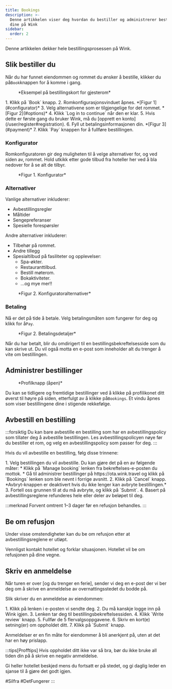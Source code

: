 ```yaml
---
title: Bookings
description: >-
  Denne artikkelen viser deg hvordan du bestiller og administrerer bestillingene
  dine på Wink
sidebar:
  order: 2
---
```


Denne artikkelen dekker hele bestillingsprosessen på Wink.

## Slik bestiller du

Når du har funnet eiendommen og rommet du ønsker å bestille, klikker du på`Book`knappen for å komme i gang.

<figure>
  <CloudinaryImage width="350" height="819" resize="scale" quality="best" alt="Bestillbart gjesteromskort" src="academy/guest-room-card" errorImage="noimage_opaque_nyrtl0.png" />

  <figcaption>*Eksempel på bestillingskort for gjesterom*</figcaption>
</figure>


<Steps>
  1. Klikk på `Book` knapp.
  2. Romkonfigurasjonsvinduet åpnes. *[Figur 1](#configurator)*
  3. Velg alternativene som er tilgjengelige for det rommet. *[Figur 2](#options)*
  4. Klikk `Log in to continue` når den er klar.
  5. Hvis dette er første gang du bruker Wink, må du [opprett en konto](/user/register#registration).
  6. Fyll ut betalingsinformasjonen din. *[Figur 3](#payment)*
  7. Klikk `Pay` knappen for å fullføre bestillingen.
</Steps>


### Konfigurator

Romkonfiguratoren gir deg muligheten til å velge alternativer for, og ved siden av, rommet.
Hold utkikk etter gode tilbud fra hoteller her ved å bla nedover for å se alt de tilbyr.

<figure>
  <CloudinaryImage width="700" height="1176" resize="scale" quality="best" alt="Romkonfigurator" src="academy/room-configurator-1" errorImage="noimage_opaque_nyrtl0.png" />

  <figcaption>*Figur 1. Konfigurator*</figcaption>
</figure>


### Alternativer

Vanlige alternativer inkluderer:

* Avbestillingsregler
* Måltider
* Sengepreferanser
* Spesielle forespørsler

Andre alternativer inkluderer:

* Tilbehør på rommet.
* Andre tillegg
* Spesialtilbud på fasiliteter og opplevelser:
  * Spa-økter.
  * Restauranttilbud.
  * Bestill møterom.
  * Bokaktiviteter.
  * ...og mye mer!!

<figure>
  <CloudinaryImage width="700" height="1176" resize="scale" quality="best" alt="Romkonfigurator" src="academy/room-configurator-2" errorImage="noimage_opaque_nyrtl0.png" />

  <figcaption>*Figur 2. Konfiguratoralternativer*</figcaption>
</figure>


### Betaling

Nå er det på tide å betale. Velg betalingsmåten som fungerer for deg og klikk for å`Pay`.

<figure>
  <CloudinaryImage width="700" height="1141" resize="scale" quality="best" alt="Betalingsdetaljer" src="academy/payment-modal" errorImage="noimage_opaque_nyrtl0.png" />

  <figcaption>*Figur 2. Betalingsdetaljer*</figcaption>
</figure>


Når du har betalt, blir du omdirigert til en bestillingsbekreftelsesside som du kan skrive ut.
Du vil også motta en e-post som inneholder alt du trenger å vite om bestillingen.

## Administrer bestillinger

<figure>
  <CloudinaryImage width="350" height="404" resize="scale" quality="best" alt="Kontoknapp når autentisering" src="academy/account-button-auth-open" errorImage="noimage_opaque_nyrtl0.png" />

  <figcaption>*Profilknapp (åpen)*</figcaption>
</figure>


Du kan se tidligere og fremtidige bestillinger ved å klikke på profilikonet ditt øverst til høyre på siden, etterfulgt av å klikke på`Bookings`.
Et vindu åpnes som viser bestillingene dine i stigende rekkefølge.

## Avbestill en bestilling

:::forsiktig
Du kan bare avbestille en bestilling som har en avbestillingspolicy som tillater deg å avbestille bestillingen. Les avbestillingspolicyen nøye før du bestiller et rom, og velg en avbestillingspolicy som passer for deg.
:::

Hvis du vil avbestille en bestilling, følg disse trinnene:

<Steps>
  1. Velg bestillingen du vil avbestille. Du kan gjøre det på en av følgende måter:
     * Klikk på `Manage booking` lenken fra bekreftelses-e-posten du mottok.
     * Gå til administrer bestillinger på https://ota.wink.travel og klikk på `Bookings` lenken som ble nevnt i forrige avsnitt.
  2. Klikk på `Cancel` knapp. *Avbryt-knappen er deaktivert hvis du ikke lenger kan avbryte bestillingen.*
  3. Fortell oss grunnen til at du må avbryte, og klikk på `Submit`.
  4. Basert på avbestillingsreglene refunderes hele eller deler av beløpet til deg.
</Steps>


:::merknad
Forvent omtrent 1–3 dager før en refusjon behandles.
:::

## Be om refusjon

Under visse omstendigheter kan du be om refusjon etter at avbestillingsreglene er utløpt.

Vennligst kontakt hotellet og forklar situasjonen. Hotellet vil be om refusjonen på dine vegne.

## Skriv en anmeldelse

Når turen er over \[og du trenger en ferie], sender vi deg en e-post der vi ber deg om å skrive en anmeldelse av overnattingsstedet du bodde på.

Slik skriver du en anmeldelse av eiendommen:

<Steps>
  1. Klikk på lenken i e-posten vi sendte deg.
  2. Du må kanskje logge inn på Wink igjen.
  3. Lenken tar deg til bestillingsbekreftelsessiden.
  4. Klikk `Write review` knapp.
  5. Fullfør de 5 flervalgsoppgavene.
  6. Skriv en kort(e) setning(er) om oppholdet ditt.
  7. Klikk på `Submit` knapp.
</Steps>


Anmeldelser er en fin måte for eiendommer å bli anerkjent på, uten at det har en høy prislapp.

:::tips\[Profftips]
Hvis oppholdet ditt ikke var så bra, bør du ikke bruke all tiden din på å skrive en negativ anmeldelse.

Gi heller hotellet beskjed mens du fortsatt er på stedet, og gi daglig leder en sjanse til å gjøre det godt igjen.

\#SiIfra #DetFungerer
:::

